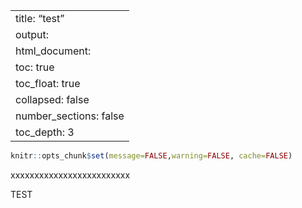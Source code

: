 <!-- Global site tag (gtag.js) - Google Analytics -->
<script async src="https://www.googletagmanager.com/gtag/js?id=UA-176737524-1"></script>
<script>
  window.dataLayer = window.dataLayer || [];
  function gtag(){dataLayer.push(arguments);}
  gtag('js', new Date());

  gtag('config', 'UA-176737524-1');
</script>

---
title: "test"
output:
  html_document:
    toc: true
    toc_float: true
    collapsed: false
    number_sections: false
    toc_depth: 3
---

```r
knitr::opts_chunk$set(message=FALSE,warning=FALSE, cache=FALSE)
```

xxxxxxxxxxxxxxxxxxxxxxxxx
<br/>

TEST
  
  
